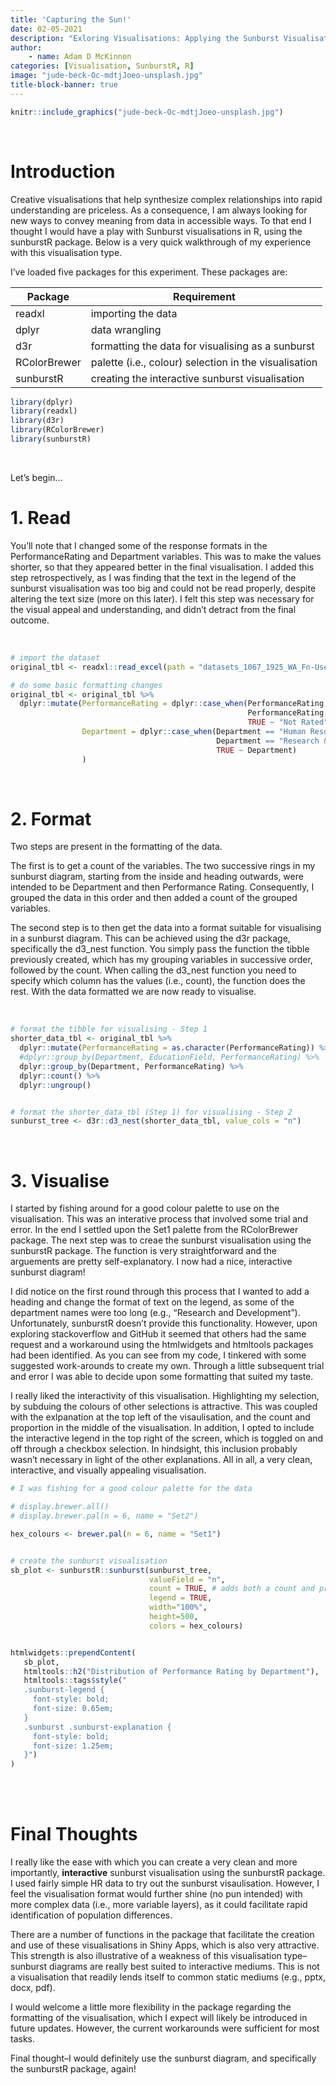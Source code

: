```yaml
---
title: 'Capturing the Sun!'
date: 02-05-2021
description: "Exloring Visualisations: Applying the Sunburst Visualisation in R to Synthesize Complex Relationships."
author: 
    - name: Adam D McKinnon
categories: [Visualisation, SunburstR, R]
image: "jude-beck-Oc-mdtjJoeo-unsplash.jpg"
title-block-banner: true
---
```


```r
knitr::include_graphics("jude-beck-Oc-mdtjJoeo-unsplash.jpg")
```

<br>

# Introduction

Creative visualisations that help synthesize complex relationships into rapid understanding are priceless. As a consequence, I am always looking for new ways to convey meaning from data in accessible ways. To that end I thought I would have a play with Sunburst visualisations in R, using the sunburstR package. Below is a very quick walkthrough of my experience with this visualisation type.

I've loaded five packages for this experiment. These packages are:

| **Package**  | **Requirement**                                       |
|--------------|-------------------------------------------------------|
| readxl       | importing the data                                    |
| dplyr        | data wrangling                                        |
| d3r          | formatting the data for visualising as a sunburst     |
| RColorBrewer | palette (i.e., colour) selection in the visualisation |
| sunburstR    | creating the interactive sunburst visualisation       |

```r

library(dplyr)
library(readxl)
library(d3r)
library(RColorBrewer)
library(sunburstR)

```

<br>

Let's begin...

# 1. Read

You'll note that I changed some of the response formats in the PerformanceRating and Department variables. This was to make the values shorter, so that they appeared better in the final visualisation. I added this step retrospectively, as I was finding that the text in the legend of the sunburst visualisation was too big and could not be read properly, despite altering the text size (more on this later). I felt this step was necessary for the visual appeal and understanding, and didn't detract from the final outcome.

<br>

```r

# import the dataset
original_tbl <- readxl::read_excel(path = "datasets_1067_1925_WA_Fn-UseC_-HR-Employee-Attrition.xlsx")

# do some basic formatting changes
original_tbl <- original_tbl %>% 
  dplyr::mutate(PerformanceRating = dplyr::case_when(PerformanceRating == 3 ~ "Achieving",
                                                     PerformanceRating == 4 ~ "Excelling",
                                                     TRUE ~ "Not Rated"),
                Department = dplyr::case_when(Department == "Human Resources" ~ "HR",
                                              Department == "Research & Development" ~ "R&D",
                                              TRUE ~ Department)
                )

```

<br>

# 2. Format

Two steps are present in the formatting of the data.

The first is to get a count of the variables. The two successive rings in my sunburst diagram, starting from the inside and heading outwards, were intended to be Department and then Performance Rating. Consequently, I grouped the data in this order and then added a count of the grouped variables.

The second step is to then get the data into a format suitable for visualising in a sunburst diagram. This can be achieved using the d3r package, specifically the d3_nest function. You simply pass the function the tibble previously created, which has my grouping variables in successive order, followed by the count. When calling the d3_nest function you need to specify which column has the values (i.e., count), the function does the rest. With the data formatted we are now ready to visualise.

<br>

```r

# format the tibble for visualising - Step 1
shorter_data_tbl <- original_tbl %>% 
  dplyr::mutate(PerformanceRating = as.character(PerformanceRating)) %>% 
  #dplyr::group_by(Department, EducationField, PerformanceRating) %>% 
  dplyr::group_by(Department, PerformanceRating) %>% 
  dplyr::count() %>% 
  dplyr::ungroup()


# format the shorter_data_tbl (Step 1) for visualising - Step 2
sunburst_tree <- d3r::d3_nest(shorter_data_tbl, value_cols = "n")


```

<br>

# 3. Visualise

I started by fishing around for a good colour palette to use on the visualisation. This was an interative process that involved some trial and error. In the end I settled upon the Set1 palette from the RColorBrewer package. The next step was to creae the sunburst visualisation using the sunburstR package. The function is very straightforward and the arguements are pretty self-explanatory. I now had a nice, interactive sunburst diagram!

I did notice on the first round through this process that I wanted to add a heading and change the format of text on the legend, as some of the department names were too long (e.g., "Research and Development"). Unfortunately, sunburstR doesn't provide this functionality. However, upon exploring stackoverflow and GitHub it seemed that others had the same request and a workaround using the htmlwidgets and htmltools packages had been identified. As you can see from my code, I tinkered with some suggested work-arounds to create my own. Through a little subsequent trial and error I was able to decide upon some formatting that suited my taste.

I really liked the interactivity of this visualisation. Highlighting my selection, by subduing the colours of other selections is attractive. This was coupled with the exlpanation at the top left of the visaulisation, and the count and proportion in the middle of the visualisation. In addition, I opted to include the interactive legend in the top right of the screen, which is toggled on and off through a checkbox selection. In hindsight, this inclusion probably wasn't necessary in light of the other explanations. All in all, a very clean, interactive, and visually appealing visualisation.

```r


# I was fishing for a good colour palette for the data

# display.brewer.all()
# display.brewer.pal(n = 6, name = "Set2")

hex_colours <- brewer.pal(n = 6, name = "Set1") 


# create the sunburst visualisation
sb_plot <- sunburstR::sunburst(sunburst_tree,
                               valueField = "n",
                               count = TRUE, # adds both a count and proportion
                               legend = TRUE,
                               width="100%", 
                               height=500,
                               colors = hex_colours)


htmlwidgets::prependContent(
   sb_plot,
   htmltools::h2("Distribution of Performance Rating by Department"),
   htmltools::tags$style("
   .sunburst-legend {
     font-style: bold;
     font-size: 0.65em;
   }
   .sunburst .sunburst-explanation {
     font-style: bold;
     font-size: 1.25em;
   }") 
)


```

<br> <br>

# Final Thoughts

I really like the ease with which you can create a very clean and more importantly, **interactive** sunburst visualisation using the sunburstR package. I used fairly simple HR data to try out the sunburst visaulisation. However, I feel the visualisation format would further shine (no pun intended) with more complex data (i.e., more variable layers), as it could facilitate rapid identification of population differences.

There are a number of functions in the package that facilitate the creation and use of these visualisations in Shiny Apps, which is also very attractive. This strength is also illustrative of a weakness of this visualisation type--sunburst diagrams are really best suited to interactive mediums. This is not a visualisation that readily lends itself to common static mediums (e.g., pptx, docx, pdf).

I would welcome a little more flexibility in the package regarding the formatting of the visualisation, which I expect will likely be introduced in future updates. However, the current workarounds were sufficient for most tasks.

Final thought--I would definitely use the sunburst diagram, and specifically the sunburstR package, again!
